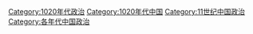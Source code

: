 [[Category:1020年代政治|Category:1020年代政治]]
[[Category:1020年代中国|Category:1020年代中国]]
[[Category:11世纪中国政治|Category:11世纪中国政治]]
[[Category:各年代中国政治|Category:各年代中国政治]]